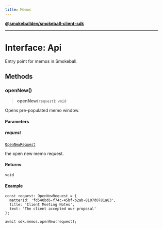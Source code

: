 ```yaml
---
title: Memos
---
```

[**@smokeballdev/smokeball-client-sdk**](../../../../README.md)

***

# Interface: Api

Entry point for memos in Smokeball.

## Methods

### openNew()

> **openNew**(`request`): `void`

Opens pre-populated memo window.

#### Parameters

##### request

[`OpenNewRequest`](OpenNewRequest.md)

the open new memo request.

#### Returns

`void`

#### Example

```
const request: OpenNewRequest = {
  matterId: 'fd540bd6-f74c-45bf-b2ab-8107d0781a83',
  title: 'Client Meeting Notes',
  text: 'The client accepted our proposal'
};

await sdk.memos.openNew(request);
```
